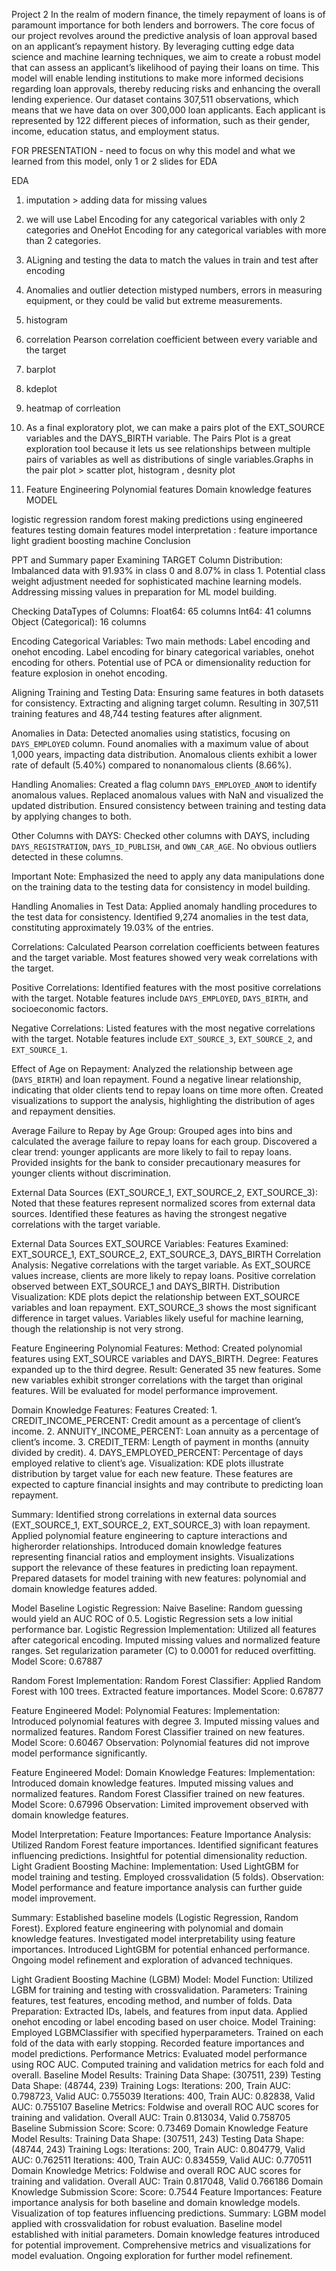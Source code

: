 Project 2
In the realm of modern finance, the timely repayment of loans is of paramount importance for both lenders and borrowers. The core focus of our project revolves around the predictive analysis of loan approval based on an applicant's repayment history. By leveraging cutting edge data science and machine learning techniques, we aim to create a robust model that can assess an applicant's likelihood of paying their loans on time. This model will enable lending institutions to make more informed decisions regarding loan approvals, thereby reducing risks and enhancing the overall lending experience.
Our dataset contains 307,511 observations, which means that we have data on over 300,000 loan applicants. Each applicant is represented by 122 different pieces of information, such as their gender, income, education status, and employment status.



FOR PRESENTATION - need to focus on why this model and what we learned from this model, only 1 or 2 slides for EDA


EDA

1. imputation > adding data for missing values
2. we will use Label Encoding for any categorical variables with only 2 categories and OneHot Encoding for any categorical 
variables with more than 2 categories.
3. ALigning and testing the data to match the values in train and test after encoding
4. Anomalies and outlier detection  mistyped numbers, errors in measuring equipment, or they could be valid but extreme measurements.
5. histogram 
6. correlation  Pearson correlation coefficient between every variable and the target 
7. barplot
8. kdeplot
9. heatmap of corrleation
10. As a final exploratory plot, we can make a pairs plot of the EXT_SOURCE variables and the DAYS_BIRTH variable.
The Pairs Plot is a great exploration tool because it lets us see relationships between multiple pairs of variables 
as well as distributions of single variables.Graphs in the pair plot > scatter plot, histogram , desnity plot 

11. Feature Engineering   Polynomial features
				  Domain knowledge features
MODEL

 logistic regression
 random forest 
 making predictions using engineered features
 testing domain features
 model interpretation : feature importance
 light gradient boosting machine
 Conclusion


PPT and Summary paper
Examining TARGET Column Distribution:
 Imbalanced data with 91.93% in class 0 and 8.07% in class 1.
 Potential class weight adjustment needed for sophisticated machine learning models.
 Addressing missing values in preparation for ML model building.

Checking DataTypes of Columns:
 Float64: 65 columns
 Int64: 41 columns
 Object (Categorical): 16 columns

Encoding Categorical Variables:
 Two main methods: Label encoding and onehot encoding.
 Label encoding for binary categorical variables, onehot encoding for others.
 Potential use of PCA or dimensionality reduction for feature explosion in onehot encoding.

Aligning Training and Testing Data:
 Ensuring same features in both datasets for consistency.
 Extracting and aligning target column.
 Resulting in 307,511 training features and 48,744 testing features after alignment.

Anomalies in Data:
 Detected anomalies using statistics, focusing on `DAYS_EMPLOYED` column.
 Found anomalies with a maximum value of about 1,000 years, impacting data distribution.
 Anomalous clients exhibit a lower rate of default (5.40%) compared to nonanomalous clients (8.66%).

Handling Anomalies:
 Created a flag column `DAYS_EMPLOYED_ANOM` to identify anomalous values.
 Replaced anomalous values with NaN and visualized the updated distribution.
 Ensured consistency between training and testing data by applying changes to both.

Other Columns with DAYS:
 Checked other columns with DAYS, including `DAYS_REGISTRATION`, `DAYS_ID_PUBLISH`, and `OWN_CAR_AGE`.
 No obvious outliers detected in these columns.

Important Note:
 Emphasized the need to apply any data manipulations done on the training data to the testing data for consistency in model building.

Handling Anomalies in Test Data:
 Applied anomaly handling procedures to the test data for consistency.
 Identified 9,274 anomalies in the test data, constituting approximately 19.03% of the entries.


Correlations:
 Calculated Pearson correlation coefficients between features and the target variable.
 Most features showed very weak correlations with the target.

Positive Correlations:
 Identified features with the most positive correlations with the target.
   Notable features include `DAYS_EMPLOYED`, `DAYS_BIRTH`, and socioeconomic factors.

Negative Correlations:
 Listed features with the most negative correlations with the target.
   Notable features include `EXT_SOURCE_3`, `EXT_SOURCE_2`, and `EXT_SOURCE_1`.

Effect of Age on Repayment:
 Analyzed the relationship between age (`DAYS_BIRTH`) and loan repayment.
 Found a negative linear relationship, indicating that older clients tend to repay loans on time more often.
 Created visualizations to support the analysis, highlighting the distribution of ages and repayment densities.

Average Failure to Repay by Age Group:
 Grouped ages into bins and calculated the average failure to repay loans for each group.
 Discovered a clear trend: younger applicants are more likely to fail to repay loans.
 Provided insights for the bank to consider precautionary measures for younger clients without discrimination.

External Data Sources (EXT_SOURCE_1, EXT_SOURCE_2, EXT_SOURCE_3):
 Noted that these features represent normalized scores from external data sources.
 Identified these features as having the strongest negative correlations with the target variable.

External Data Sources  EXT_SOURCE Variables:
 Features Examined: EXT_SOURCE_1, EXT_SOURCE_2, EXT_SOURCE_3, DAYS_BIRTH
 Correlation Analysis:
   Negative correlations with the target variable.
   As EXT_SOURCE values increase, clients are more likely to repay loans.
   Positive correlation observed between EXT_SOURCE_1 and DAYS_BIRTH.
 Distribution Visualization:
   KDE plots depict the relationship between EXT_SOURCE variables and loan repayment.
   EXT_SOURCE_3 shows the most significant difference in target values.
   Variables likely useful for machine learning, though the relationship is not very strong.



Feature Engineering  Polynomial Features:
 Method: Created polynomial features using EXT_SOURCE variables and DAYS_BIRTH.
 Degree: Features expanded up to the third degree.
 Result:
   Generated 35 new features.
   Some new variables exhibit stronger correlations with the target than original features.
   Will be evaluated for model performance improvement.

Domain Knowledge Features:
 Features Created:
  1. CREDIT_INCOME_PERCENT: Credit amount as a percentage of client's income.
  2. ANNUITY_INCOME_PERCENT: Loan annuity as a percentage of client's income.
  3. CREDIT_TERM: Length of payment in months (annuity divided by credit).
  4. DAYS_EMPLOYED_PERCENT: Percentage of days employed relative to client's age.
 Visualization:
   KDE plots illustrate distribution by target value for each new feature.
   These features are expected to capture financial insights and may contribute to predicting loan repayment.

Summary:
 Identified strong correlations in external data sources (EXT_SOURCE_1, EXT_SOURCE_2, EXT_SOURCE_3) with loan repayment.
 Applied polynomial feature engineering to capture interactions and higherorder relationships.
 Introduced domain knowledge features representing financial ratios and employment insights.
 Visualizations support the relevance of these features in predicting loan repayment.
 Prepared datasets for model training with new features: polynomial and domain knowledge features added.


Model Baseline  Logistic Regression:
 Naive Baseline:
   Random guessing would yield an AUC ROC of 0.5.
   Logistic Regression sets a low initial performance bar.
 Logistic Regression Implementation:
   Utilized all features after categorical encoding.
   Imputed missing values and normalized feature ranges.
   Set regularization parameter (C) to 0.0001 for reduced overfitting.
   Model Score: 0.67887

Random Forest Implementation:
 Random Forest Classifier:
   Applied Random Forest with 100 trees.
   Extracted feature importances.
Model Score: 0.67877

Feature Engineered Model: Polynomial Features:
 Implementation:
   Introduced polynomial features with degree 3.
   Imputed missing values and normalized features.
   Random Forest Classifier trained on new features.
   Model Score: 0.60467
 Observation:
   Polynomial features did not improve model performance significantly.

Feature Engineered Model: Domain Knowledge Features:
 Implementation:
   Introduced domain knowledge features.
   Imputed missing values and normalized features.
   Random Forest Classifier trained on new features.
   Model Score: 0.67996
 Observation:
   Limited improvement observed with domain knowledge features.

Model Interpretation: Feature Importances:
 Feature Importance Analysis:
   Utilized Random Forest feature importances.
   Identified significant features influencing predictions.
   Insightful for potential dimensionality reduction.
Light Gradient Boosting Machine:
 Implementation:
   Used LightGBM for model training and testing.
   Employed crossvalidation (5 folds).
 Observation:
   Model performance and feature importance analysis can further guide model improvement.
  
Summary:
 Established baseline models (Logistic Regression, Random Forest).
 Explored feature engineering with polynomial and domain knowledge features.
 Investigated model interpretability using feature importances.
 Introduced LightGBM for potential enhanced performance.
 Ongoing model refinement and exploration of advanced techniques.

Light Gradient Boosting Machine (LGBM) Model:
Model Function:
Utilized LGBM for training and testing with crossvalidation.
Parameters: Training features, test features, encoding method, and number of folds.
Data Preparation:
Extracted IDs, labels, and features from input data.
Applied onehot encoding or label encoding based on user choice.
Model Training:
Employed LGBMClassifier with specified hyperparameters.
Trained on each fold of the data with early stopping.
Recorded feature importances and model predictions.
Performance Metrics:
Evaluated model performance using ROC AUC.
Computed training and validation metrics for each fold and overall.
Baseline Model Results:
Training Data Shape: (307511, 239)
Testing Data Shape: (48744, 239)
Training Logs:
Iterations: 200, Train AUC: 0.798723, Valid AUC: 0.755039
Iterations: 400, Train AUC: 0.82838, Valid AUC: 0.755107
Baseline Metrics:
Foldwise and overall ROC AUC scores for training and validation.
Overall AUC: Train  0.813034, Valid  0.758705
Baseline Submission Score:
Score: 0.73469
Domain Knowledge Feature Model Results:
Training Data Shape: (307511, 243)
Testing Data Shape: (48744, 243)
Training Logs:
Iterations: 200, Train AUC: 0.804779, Valid AUC: 0.762511
Iterations: 400, Train AUC: 0.834559, Valid AUC: 0.770511
Domain Knowledge Metrics:
Foldwise and overall ROC AUC scores for training and validation.
Overall AUC: Train  0.817048, Valid  0.766186
Domain Knowledge Submission Score:
Score: 0.7544
Feature Importances:
Feature importance analysis for both baseline and domain knowledge models.
Visualization of top features influencing predictions.
Summary:
LGBM model applied with crossvalidation for robust evaluation.
Baseline model established with initial parameters.
Domain knowledge features introduced for potential improvement.
Comprehensive metrics and visualizations for model evaluation.
Ongoing exploration for further model refinement.
